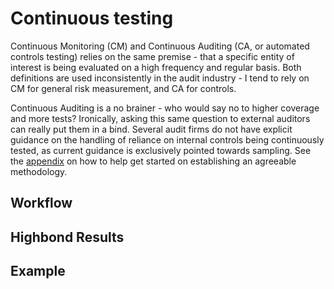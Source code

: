 # Continuous testing

Continuous Monitoring (CM) and Continuous Auditing (CA, or automated controls testing) relies on the same premise - that a specific entity of interest is being evaluated on a high frequency and regular basis. Both definitions are used inconsistently in the audit industry - I tend to rely on CM for general risk measurement, and CA for controls.

Continuous Auditing is a no brainer - who would say no to higher coverage and more tests? Ironically, asking this same question to external auditors can really put them in a bind. Several audit firms do not have explicit guidance on the handling of reliance on internal controls being continuously tested, as current guidance is exclusively pointed towards sampling. See the [appendix](#appendixct) on how to help get started on establishing an agreeable methodology.

## Workflow

## Highbond Results

## Example

